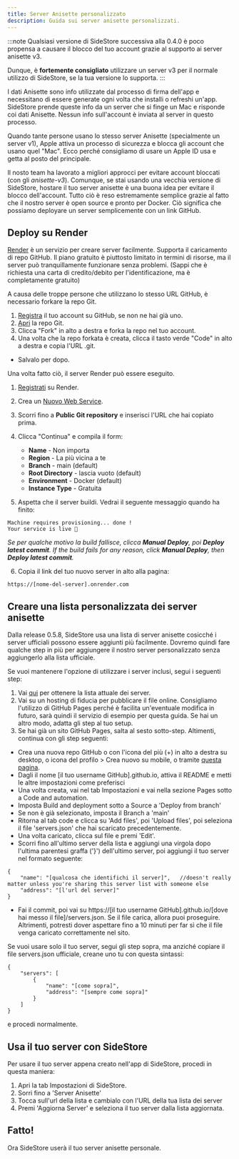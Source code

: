 ```yaml
---
title: Server Anisette personalizzato
description: Guida sui server anisette personalizzati.
---
```


:::note
Qualsiasi versione di SideStore successiva alla 0.4.0 è poco propensa a causare il blocco del tuo account grazie al supporto ai server anisette v3.

Dunque, è **fortemente consigliato** utilizzare un server v3 per il normale utilizzo di SideStore, se la tua versione lo supporta.
:::

I dati Anisette sono info utilizzate dal processo di firma dell'app e necessitano di essere generate ogni volta che installi o refreshi un'app. SideStore prende queste info da un server che si finge un Mac e risponde coi dati Anisette. Nessun info sull'account è inviata al server in questo processo.

Quando tante persone usano lo stesso server Anisette (specialmente un server v1), Apple attiva un processo di sicurezza e blocca gli account che usano quel "Mac". Ecco perché consigliamo di usare un Apple ID usa e getta al posto del principale.

Il nosto team ha lavorato a migliori approcci per evitare account bloccati (con gli _anisette-v3_). Comunque, se stai usando una vecchia versione di SideStore, hostare il tuo server anisette è una buona idea per evitare il blocco dell'account. Tutto ciò è reso estremamente semplice grazie al fatto che il nostro server è open source e pronto per Docker. Ciò significa che possiamo deployare un server semplicemente con un link GitHub.

## Deploy su Render

[Render](https://render.com/) è un servizio per creare server facilmente. Supporta il caricamento di repo GitHub. Il piano gratuito è piuttosto limitato in termini di risorse, ma il server può tranquillamente funzionare senza problemi. (Sappi che è richiesta una carta di credito/debito per l'identificazione, ma è completamente gratuito)

A causa delle troppe persone che utilizzano lo stesso URL GitHub, è necessario forkare la repo Git.

1. [Registra](https://github.com/signup) il tuo account su GitHub, se non ne hai già uno.
2. [Apri](https://github.com/Dadoum/anisette-v3-server) la repo Git.
3. Clicca "Fork" in alto a destra e forka la repo nel tuo account.
4. Una volta che la repo forkata è creata, clicca il tasto verde "Code" in alto a destra e copia l'URL .git.


* Salvalo per dopo.

Una volta fatto ciò, il server Render può essere eseguito.

1. [Registrati](https://dashboard.render.com/register/) su Render.
2. Crea un [Nuovo Web Service](https://dashboard.render.com/select-repo?type=web).
3. Scorri fino a **Public Git repository** e inserisci l'URL che hai copiato prima.
4. Clicca "Continua" e compila il form:
    * **Name** - Non importa
    * **Region** - La più vicina a te
    * **Branch** - main (default)
    * **Root Directory** - lascia vuoto (default)
    * **Environment** - Docker (default)
    * **Instance Type** - Gratuita

5. Aspetta che il server buildi. Vedrai il seguente messaggio quando ha finito:

```
Machine requires provisioning... done !
Your service is live 🎉
```

*Se per qualche motivo la build fallisce, clicca **Manual Deploy**, poi **Deploy latest commit**.*
*If the build fails for any reason, click **Manual Deploy**, then **Deploy latest commit**.*

6. Copia il link del tuo nuovo server in alto alla pagina:

```
https://[nome-del-server].onrender.com
```

## Creare una lista personalizzata dei server anisette

Dalla release 0.5.8, SideStore usa una lista di server anisette cosicché i server ufficiali possono essere aggiunti più facilmente. Dovremo quindi fare qualche step in più per aggiungere il nostro server personalizzato senza aggiungerlo alla lista ufficiale.

Se vuoi mantenere l'opzione di utilizzare i server inclusi, segui i seguenti step:
1. Vai [qui](https://servers.sidestore.io/servers.json) per ottenere la lista attuale dei server.
2. Vai su un hosting di fiducia per pubblicare il file online. Consigliamo l'utilizzo di GitHub Pages perché è facilita un'eventuale modifica in futuro, sarà quindi il servizio di esempio per questa guida. Se hai un altro modo, adatta gli step al tuo setup.
3. Se hai già un sito GitHub Pages, salta al sesto sotto-step. Altimenti, continua con gli step seguenti:
* Crea una nuova repo GitHub o con l'icona del più (+) in alto a destra su desktop, o icona del profilo > Crea nuovo su mobile, o tramite [questa pagina](https://github.com/new).
* Dagli il nome [il tuo username GitHub].github.io, attiva il README e metti le altre impostazioni come preferisci
* Una volta creata, vai nel tab Impostazioni e vai nella sezione Pages sotto a Code and automation.
* Imposta Build and deployment sotto a Source a 'Deploy from branch'
* Se non è già selezionato, imposta il Branch a 'main'
* Ritorna al tab code e clicca su 'Add files', poi 'Upload files', poi seleziona il file 'servers.json' che hai scaricato precedentemente.
* Una volta caricato, clicca sul file e premi 'Edit'.
* Scorri fino all'ultimo server della lista e aggiungi una virgola dopo l'ultima parentesi graffa ('}') dell'ultimo server, poi aggiungi il tuo server nel formato seguente:
```
{
    "name": "[qualcosa che identifichi il server]",   //doesn't really matter unless you're sharing this server list with someone else
    "address": "[l'url del server]"
}
```
* Fai il commit, poi vai su https://[il tuo username GitHub].github.io/[dove hai messo il file]/servers.json. Se il file carica, allora puoi proseguire. Altrimenti, potresti dover aspettare fino a 10 minuti per far sì che il file venga caricato correttamente nel sito.

Se vuoi usare solo il tuo server, segui gli step sopra, ma anziché copiare il file servers.json ufficiale, creane uno tu con questa sintassi:
```
{
    "servers": [
        {
            "name": "[come sopra]",
            "address": "[sempre come sopra]"
        }
    ]
}
```
e procedi normalmente.

## Usa il tuo server con SideStore

Per usare il tuo server appena creato nell'app di SideStore, procedi in questa maniera:

1. Apri la tab Impostazioni di SideStore.
2. Sorri fino a 'Server Anisette'
3. Tocca sull'url della lista e cambialo con l'URL della tua lista dei server
4. Premi 'Aggiorna Server' e seleziona il tuo server dalla lista aggiornata.

## Fatto!

Ora SideStore userà il tuo server anisette personale.
